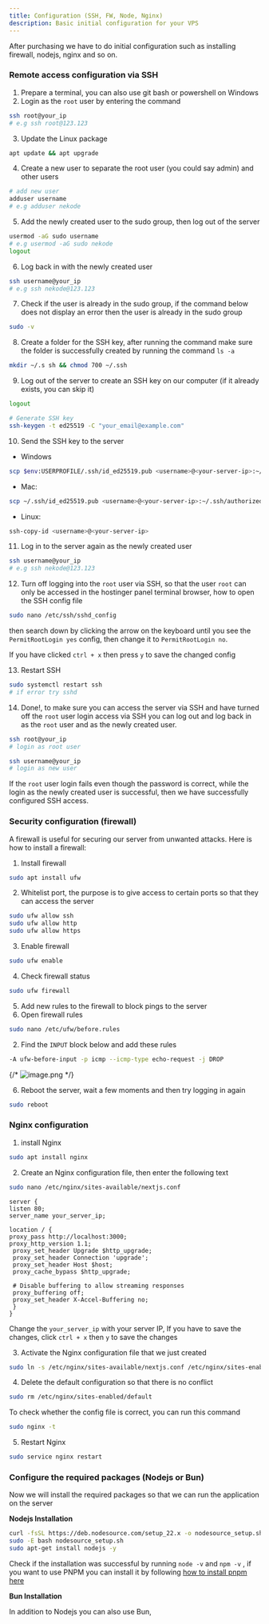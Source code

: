 ```yaml
---
title: Configuration (SSH, FW, Node, Nginx)
description: Basic initial configuration for your VPS
---
```


After purchasing we have to do initial configuration such as installing firewall, nodejs, nginx and so on.

### Remote access configuration via SSH

1. Prepare a terminal, you can also use git bash or powershell on Windows
2. Login as the `root` user by entering the command

```bash
ssh root@your_ip
# e.g ssh root@123.123
```

3. Update the Linux package

```bash
apt update && apt upgrade
```

4. Create a new user to separate the root user (you could say admin) and other users

```bash
# add new user
adduser username
# e.g adduser nekode
```

5. Add the newly created user to the sudo group, then log out of the server

```bash
usermod -aG sudo username
# e.g usermod -aG sudo nekode
logout
```

6. Log back in with the newly created user

```bash
ssh username@your_ip
# e.g ssh nekode@123.123
```

7. Check if the user is already in the sudo group, if the command below does not display an error then the user is already in the sudo group

```bash
sudo -v
```

8. Create a folder for the SSH key, after running the command make sure the folder is successfully created by running the command `ls -a`

```bash
mkdir ~/.s sh && chmod 700 ~/.ssh
```

9. Log out of the server to create an SSH key on our computer (if it already exists, you can skip it)

```bash
logout
```

```bash
# Generate SSH key
ssh-keygen -t ed25519 -C "your_email@example.com"
```

10. Send the SSH key to the server
- Windows

 ```bash
 scp $env:USERPROFILE/.ssh/id_ed25519.pub <username>@<your-server-ip>:~/.ssh/authorized_keys
 ```

 - Mac:

 ```bash
 scp ~/.ssh/id_ed25519.pub <username>@<your-server-ip>:~/.ssh/authorized_keys
 ```

 - Linux:

 ```bash
 ssh-copy-id <username>@<your-server-ip>
 ```

11. Log in to the server again as the newly created user

 ```bash
 ssh username@your_ip
 # e.g ssh nekode@123.123
 ```

12. Turn off logging into the `root` user via SSH, so that the user `root` can only be accessed in the hostinger panel terminal browser, how to open the SSH config file

```bash
sudo nano /etc/ssh/sshd_config
```

then search down by clicking the arrow on the keyboard until you see the `PermitRootLogin yes` config, then change it to `PermitRootLogin no`.

If you have clicked `ctrl + x` then press `y` to save the changed config

13. Restart SSH

```bash
sudo systemctl restart ssh
# if error try sshd
```

14. Done!, to make sure you can access the server via SSH and have turned off the `root` user login access via SSH you can log out and log back in as the `root` user and as the newly created user.

```bash
ssh root@your_ip
# login as root user
```

```bash
ssh username@your_ip
# login as new user
```

If the `root` user login fails even though the password is correct, while the login as the newly created user is successful, then we have successfully configured SSH access.

### Security configuration (firewall)

A firewall is useful for securing our server from unwanted attacks. Here is how to install a firewall:

1. Install firewall

```bash
sudo apt install ufw
```

2. Whitelist port, the purpose is to give access to certain ports so that they can access the server

```bash
sudo ufw allow ssh
sudo ufw allow http
sudo ufw allow https
```

3. Enable firewall

```bash
sudo ufw enable
```

4. Check firewall status

```bash
sudo ufw firewall
```

5. Add new rules to the firewall to block pings to the server
1. Open firewall rules

```bash
sudo nano /etc/ufw/before.rules
```

2. Find the `INPUT` block below and add these rules

```bash
-A ufw-before-input -p icmp --icmp-type echo-request -j DROP
```

{/* ![image.png](attachment:b0b9720a-c7f2-4c9e-b1e5-7db8d70d5e6f:image.png) */}

6. Reboot the server, wait a few moments and then try logging in again

```bash
sudo reboot
```
### Nginx configuration

1. install Nginx

```bash
sudo apt install nginx
```

2. Create an Nginx configuration file, then enter the following text

```bash
sudo nano /etc/nginx/sites-available/nextjs.conf
```

```
server {
listen 80;
server_name your_server_ip;

location / {
proxy_pass http://localhost:3000;
proxy_http_version 1.1;
 proxy_set_header Upgrade $http_upgrade;
 proxy_set_header Connection 'upgrade';
 proxy_set_header Host $host;
 proxy_cache_bypass $http_upgrade;

 # Disable buffering to allow streaming responses
 proxy_buffering off;
 proxy_set_header X-Accel-Buffering no;
 }
}
```

Change the `your_server_ip` with your server IP, If you have to save the changes, click `ctrl + x` then `y` to save the changes

3. Activate the Nginx configuration file that we just created

```bash
sudo ln -s /etc/nginx/sites-available/nextjs.conf /etc/nginx/sites-enabled/
```

4. Delete the default configuration so that there is no conflict

```bash
sudo rm /etc/nginx/sites-enabled/default
```

To check whether the config file is correct, you can run this command

```bash
sudo nginx -t
```

5. Restart Nginx

```bash
sudo service nginx restart
```

### Configure the required packages (Nodejs or Bun)

Now we will install the required packages so that we can run the application on the server

**Nodejs Installation**

```bash
curl -fsSL https://deb.nodesource.com/setup_22.x -o nodesource_setup.sh
sudo -E bash nodesource_setup.sh
sudo apt-get install nodejs -y
```

Check if the installation was successful by running `node -v` and `npm -v` , if you want to use PNPM you can install it by following [how to install pnpm here](https://pnpm.io/installation#on-posix-systems)

**Bun Installation**

In addition to Nodejs you can also use Bun,